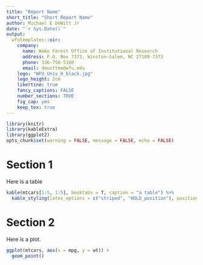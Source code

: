 ```yaml
---
title: "Report Name"
short_title: "Short Report Name"
author: Michael E DeWitt Jr
date: "`r Sys.Date()`"
output:
  wfutemplates::oir:
    company:
      name: Wake Forest Office of Institutional Research
      address: P.O. Box 7373, Winston-Salem, NC 27109-7373
      phone: 336-758-5160
      email: dewittme@wfu.edu
    logo: "WFU_Univ_H_black.jpg"
    logo_height: 2cm
    libertine: true
    fancy_captions: FALSE
    number_sections: TRUE
    fig_cap: yes
    keep_tex: true
---
```


```r
library(knitr)
library(kableExtra)
library(ggplot2)
opts_chunk$set(warning = FALSE, message = FALSE, echo = FALSE)
```

# Section 1
Here is a table

```r
kable(mtcars[1:5, 1:5], booktabs = T, caption = "a table") %>%
  kable_styling(latex_options = c("striped", "HOLD_position"), position = "left")
```

\clearpage

# Section 2
Here is a plot.

```r
ggplot(mtcars, aes(x = mpg, y = wt)) +
  geom_point()
```
